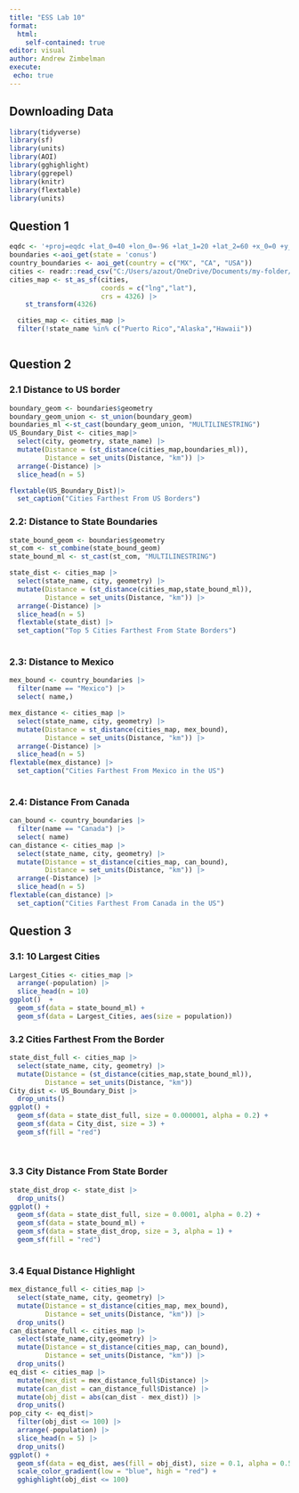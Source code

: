 ```yaml
---
title: "ESS Lab 10"
format: 
  html:
    self-contained: true
editor: visual
author: Andrew Zimbelman
execute:
 echo: true 
---
```


## Downloading Data

```r
library(tidyverse)
library(sf)
library(units)
library(AOI)
library(gghighlight)
library(ggrepel)
library(knitr)
library(flextable)
library(units)
```

## Question 1

```r
eqdc <- '+proj=eqdc +lat_0=40 +lon_0=-96 +lat_1=20 +lat_2=60 +x_0=0 +y_0=0 +datum=NAD83 +units=km +no_defs'
boundaries <-aoi_get(state = 'conus')
country_boundaries <- aoi_get(country = c("MX", "CA", "USA"))
cities <- readr::read_csv("C:/Users/azout/OneDrive/Documents/my-folder/ESS Labs/ESS Lab 10/Lab10/uscities.csv")
cities_map <- st_as_sf(cities,
                       coords = c("lng","lat"),
                       crs = 4326) |>
    st_transform(4326)

  cities_map <- cities_map |>
  filter(!state_name %in% c("Puerto Rico","Alaska","Hawaii"))



```
## Question 2 
### 2.1 Distance to US border

```r
boundary_geom <- boundaries$geometry
boundary_geom_union <- st_union(boundary_geom)
boundaries_ml <-st_cast(boundary_geom_union, "MULTILINESTRING")
US_Boundary_Dist <- cities_map|>
  select(city, geometry, state_name) |>
  mutate(Distance = (st_distance(cities_map,boundaries_ml)),
         Distance = set_units(Distance, "km")) |>
  arrange(-Distance) |>
  slice_head(n = 5)

flextable(US_Boundary_Dist)|>
  set_caption("Cities Farthest From US Borders")


```

### 2.2: Distance to State Boundaries

```r
state_bound_geom <- boundaries$geometry
st_com <- st_combine(state_bound_geom)
state_bound_ml <- st_cast(st_com, "MULTILINESTRING")

state_dist <- cities_map |>
  select(state_name, city, geometry) |>
  mutate(Distance = (st_distance(cities_map,state_bound_ml)),
         Distance = set_units(Distance, "km")) |>
  arrange(-Distance) |>
  slice_head(n = 5)
  flextable(state_dist) |>
  set_caption("Top 5 Cities Farthest From State Borders")
  
```
### 2.3: Distance to Mexico 
```r
mex_bound <- country_boundaries |>
  filter(name == "Mexico") |>
  select( name,)

mex_distance <- cities_map |>
  select(state_name, city, geometry) |>
  mutate(Distance = st_distance(cities_map, mex_bound),
         Distance = set_units(Distance, "km")) |>
  arrange(-Distance) |>
  slice_head(n = 5)
flextable(mex_distance) |>
  set_caption("Cities Farthest From Mexico in the US")
  

```
### 2.4: Distance From Canada

```r
can_bound <- country_boundaries |>
  filter(name == "Canada") |>
  select( name)
can_distance <- cities_map |>
  select(state_name, city, geometry) |>
  mutate(Distance = st_distance(cities_map, can_bound),
         Distance = set_units(Distance, "km")) |>
  arrange(-Distance) |>
  slice_head(n = 5)
flextable(can_distance) |>
  set_caption("Cities Farthest From Canada in the US")
```

## Question 3 

### 3.1: 10 Largest Cities

```r

Largest_Cities <- cities_map |>
  arrange(-population) |>
  slice_head(n = 10)
ggplot()  +
  geom_sf(data = state_bound_ml) +
  geom_sf(data = Largest_Cities, aes(size = population))
```

### 3.2 Cities Farthest From the Border 

```r
state_dist_full <- cities_map |>
  select(state_name, city, geometry) |>
  mutate(Distance = (st_distance(cities_map,state_bound_ml)),
         Distance = set_units(Distance, "km"))
City_dist <- US_Boundary_Dist |>
  drop_units()
ggplot() +
  geom_sf(data = state_dist_full, size = 0.000001, alpha = 0.2) +
  geom_sf(data = City_dist, size = 3) +
  geom_sf(fill = "red")
  
    

```

### 3.3 City Distance From State Border
```r
state_dist_drop <- state_dist |>
  drop_units()
ggplot() + 
  geom_sf(data = state_dist_full, size = 0.0001, alpha = 0.2) +
  geom_sf(data = state_bound_ml) +
  geom_sf(data = state_dist_drop, size = 3, alpha = 1) +
  geom_sf(fill = "red")
  
```


### 3.4 Equal Distance Highlight 

```r
mex_distance_full <- cities_map |>
  select(state_name, city, geometry) |>
  mutate(Distance = st_distance(cities_map, mex_bound),
         Distance = set_units(Distance, "km")) |>
  drop_units()
can_distance_full <- cities_map |>
  select(state_name,city,geometry) |>
  mutate(Distance = st_distance(cities_map, can_bound),
         Distance = set_units(Distance, "km")) |>
  drop_units()
eq_dist <- cities_map |>
  mutate(mex_dist = mex_distance_full$Distance) |>
  mutate(can_dist = can_distance_full$Distance) |>
  mutate(obj_dist = abs(can_dist - mex_dist)) |>
  drop_units()
pop_city <- eq_dist|>
  filter(obj_dist <= 100) |>
  arrange(-population) |>
  slice_head(n = 5) |>
  drop_units()
ggplot() +
  geom_sf(data = eq_dist, aes(fill = obj_dist), size = 0.1, alpha = 0.5) +
  scale_color_gradient(low = "blue", high = "red") +
  gghighlight(obj_dist <= 100) 
  
```

